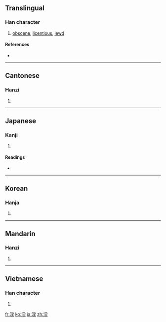 {{also|婬}}
==Translingual==

===Han character===
{{Han char|rn=85|rad=水|as=08|sn=11|four=3211<sub>4</sub>|canj=水月竹土 (EBHG)}}

# [[obscene]], [[licentious]], [[lewd]]

====References====
* {{Han ref|kx=0631.090|dkj=17678|dj=1033.120|hdz=31654.040|uh=6DEB|ud=28139|bh=B25D|bd=45661}}

----

==Cantonese==

===Hanzi===
{{yue-hanzi|jyut=|y=yam4}}

# {{defn|Cantonese|sort=水08}}

----

==Japanese==

===Kanji===
{{ja-kanji|grade=|rs=水08}}

# {{defn|Japanese|sort=水08}}

====Readings====
* {{ja-readings|on=[[いん]] (in)|kun=[[ひたす]] (hitasu), [[ほしいまま]] (hoshiimama), [[みだら]] (midara)}}

----

==Korean==

===Hanja===
{{ko-hanja|hangeul=음|eumhun=|rv=eum|mr=ŭm|y=um}}

# {{defn|Korean|sort=水08}}

----

==Mandarin==

===Hanzi===
{{cmn-hanzi|pin=[[yàn]] ([[yan4]]), [[yáo]] ([[yao2]]), [[yín]] ([[yin2]])|wg=yen<sup>4</sup>, yao<sup>2</sup>, yin<sup>2</sup>}}

# {{defn|Mandarin|sort=水08}}

----

==Vietnamese==

===Han character===
{{vi-hantu|[[dâm]], [[dầm]], [[đầm]], [[đẫm]], [[đằm]], [[giầm]]|rs=水08}}

# {{defn|Vietnamese|sort=水08}}

[[fr:淫]]
[[ko:淫]]
[[ja:淫]]
[[zh:淫]]